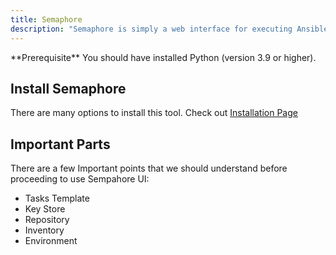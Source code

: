 ```yaml
---
title: Semaphore
description: "Semaphore is simply a web interface for executing Ansible playbooks"
---
```


<Info>
  **Prerequisite** You should have installed Python (version 3.9 or higher).
</Info>

## Install Semaphore
There are many options to install this tool. Check out [Installation Page](https://www.semui.co/install/)

## Important Parts

There are a few Important points that we should understand before proceeding to use Sempahore UI:

- Tasks Template
- Key Store
- Repository
- Inventory
- Environment

